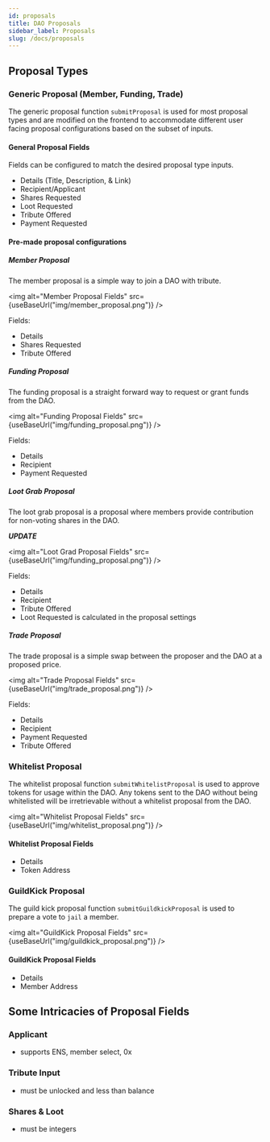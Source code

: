 ```yaml
---
id: proposals
title: DAO Proposals
sidebar_label: Proposals
slug: /docs/proposals
---
```



## Proposal Types

### Generic Proposal (Member, Funding, Trade)

The generic proposal function `submitProposal` is used for most proposal types and are modified on the frontend to accommodate different user facing proposal configurations based on the subset of inputs.

#### General Proposal Fields

Fields can be configured to match the desired proposal type inputs.

- Details (Title, Description, & Link)
- Recipient/Applicant
- Shares Requested
- Loot Requested
- Tribute Offered
- Payment Requested

#### Pre-made proposal configurations

##### Member Proposal

The member proposal is a simple way to join a DAO with tribute.

<img alt="Member Proposal Fields" src={useBaseUrl("img/member_proposal.png")} />

Fields:

- Details
- Shares Requested
- Tribute Offered

##### Funding Proposal

The funding proposal is a straight forward way to request or grant funds from the DAO.

<img
  alt="Funding Proposal Fields"
  src={useBaseUrl("img/funding_proposal.png")}
/>

Fields:

- Details
- Recipient
- Payment Requested

##### Loot Grab Proposal

The loot grab proposal is a proposal where members provide contribution for non-voting shares in the DAO.

**_UPDATE_**

<img
  alt="Loot Grad Proposal Fields"
  src={useBaseUrl("img/funding_proposal.png")}
/>

Fields:

- Details
- Recipient
- Tribute Offered
- Loot Requested is calculated in the proposal settings

##### Trade Proposal

The trade proposal is a simple swap between the proposer and the DAO at a proposed price.

<img alt="Trade Proposal Fields" src={useBaseUrl("img/trade_proposal.png")} />

Fields:

- Details
- Recipient
- Payment Requested
- Tribute Offered

### Whitelist Proposal

The whitelist proposal function `submitWhitelistProposal` is used to approve tokens for usage within the DAO. Any tokens sent to the DAO without being whitelisted will be irretrievable without a whitelist proposal from the DAO.

<img
  alt="Whitelist Proposal Fields"
  src={useBaseUrl("img/whitelist_proposal.png")}
/>

#### Whitelist Proposal Fields

- Details
- Token Address

### GuildKick Proposal

The guild kick proposal function `submitGuildkickProposal` is used to prepare a vote to `jail` a member.

<img
  alt="GuildKick Proposal Fields"
  src={useBaseUrl("img/guildkick_proposal.png")}
/>

#### GuildKick Proposal Fields

- Details
- Member Address

## Some Intricacies of Proposal Fields

### Applicant

- supports ENS, member select, 0x

### Tribute Input

- must be unlocked and less than balance

### Shares & Loot

- must be integers
